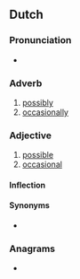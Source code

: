 ==Dutch==

===Pronunciation===
* {{audio|Nl-eventueel.ogg|Audio|lang=nl}}

===Adverb===
{{nl-adv}}

# [[possibly]]
# [[occasionally]]

===Adjective===
{{nl-adj|-}}

# [[possible]]
# [[occasional]]

====Inflection====
{{nl-decl-adj|eventuele|-}}

====Synonyms====
* {{l|nl|evt.}}

===Anagrams===
* {{l|nl|eventuele}}